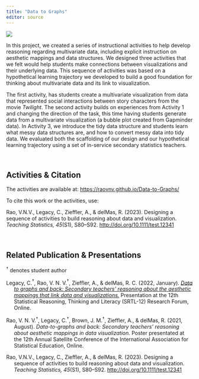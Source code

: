 ```yaml
---
title: "Data to Graphs"
editor: source
---
```


![](/img/d2g.png)

In this project, we created a series of instructional activities to help develop reasoning regarding multivariate data, including explicit instruction on aesthetic mappings and data structures. We designed three activities that we felt would help students make connections between visualizations and their underlying data. This sequence of activities was based on a hypothetical learning trajectory we developed to build a good foundation for thinking about multivariate data and its link to visualization.

The first activity, has students create a multivariate visualization from data that represented social interactions between story characters from the movie *Twilight*.  The second activity builds on experiences from Activity 1 and changing the direction of the task, this time having students generate data from a multivariate visualization (a bubble plot created from Gapminder data). In Activity 3, we introduce the tidy data structure and students learn what messy data structures are, and how to convert messy data into tidy data. We evaluated both the scaffolding of our design and our hypothetical learning trajectory using a set of in-service secondary statistics teachers.

<br />

## Activities & Citation

The activities are available at: <https://raovnv.github.io/Data-to-Graphs/>

To cite this work or the activities, use:

Rao, V.N.V., Legacy, C., Zieffler, A., & delMas, R. (2023). Designing a sequence of activities to build reasoning about data and visualization. *Teaching Statistics, 45*(S1), S80--S92. <http://doi.org/10.1111/test.12341>

<br />


## Related Publication & Presentations

$^\dagger$ denotes student author

::: hanging-indent
Legacy, C.$^\dagger$, Rao, V. N. V.$^\dagger$, Zieffler, A., & delMas, R. C. (2022, January). [*Data to graphs and back: Secondary teachers' reasoning about the aesthetic mappings that link data and visualizations.*](https://raw.githubusercontent.com/laser-umn/laser-umn.github.io/files/slides/data-to-graphs-2022.pdf) Presentation at the 12th Statistical Reasoning, Thinking and Literacy (SRTL-12) Research Forum, Online.

Rao, V. N. V.$^\dagger$, Legacy, C.$^\dagger$, Brown, J. M.$^\dagger$, Zieffler, A., & delMas, R. (2021, August). *Data-to-graphs and back: Secondary teachers' reasoning about aesthetic mappings in data visualization.* Poster presentated at the 12th Annual Satellite Conference of the International Association for Statistical Education, Online.

Rao, V.N.V., Legacy, C., Zieffler, A., & delMas, R. (2023). Designing a sequence of activities to build reasoning about data and visualization. *Teaching Statistics, 45*(S1), S80--S92. <http://doi.org/10.1111/test.12341>
:::
